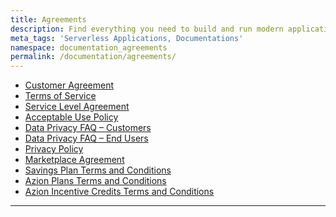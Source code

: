 ```yaml
---
title: Agreements
description: Find everything you need to build and run modern applications anywhere.
meta_tags: 'Serverless Applications, Documentations'
namespace: documentation_agreements
permalink: /documentation/agreements/
---
```


- [Customer Agreement](/en/documentation/agreements/customer-agreement/)
- [Terms of Service](/en/documentation/agreements/tos/)
- [Service Level Agreement](/en/documentation/agreements/sla/)
- [Acceptable Use Policy](/en/documentation/agreements/acceptable-use-policy/)
- [Data Privacy FAQ – Customers](/en/documentation/agreements/faq-azion-customers)
- [Data Privacy FAQ – End Users](/en/documentation/agreements/faq-end-users)
- [Privacy Policy](/en/documentation/agreements/privacy-policy/)
- [Marketplace Agreement](/en/documentation/agreements/marketplace/marketplace-agreement/)
- [Savings Plan Terms and Conditions](/en/documentation/agreements/savings-plan-terms-and-conditions/)
- [Azion Plans Terms and Conditions](/en/documentation/agreements/azion-plans-terms-and-conditions/)
- [Azion Incentive Credits Terms and Conditions](/en/documentation/agreements/azion-incentive-credits-terms-and-conditions/)

---
